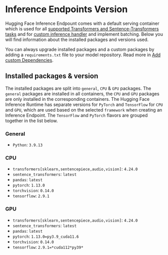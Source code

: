 # Inference Endpoints Version

Hugging Face Inference Endpount comes with a default serving container which is used for all [supported Transformers and Sentence-Transformers tasks](/docs/inference-endpoints/supported_tasks) and for [custom inference handler](/docs/inference-endpoints/guides/custom_handler) and implement batching. 
Below you will find information about the installed packages and versions used. 

You can always upgrade installed packages and a custom packages by adding a `requirements.txt` file to your model repository. Read more in [Add custom Dependencies](/docs/inference-endpoints/guides/custom_dependencies).

## Installed packages & version

The installed packages are split into `general`, `CPU` & `GPU` packages. The `general` packages are installed in all containers, the `CPU` and `GPU` packages are only installed in the corresponding containers. 
The Hugging Face Inference Runtime has separate versions for `PyTorch` and `TensorFlow` for `CPU` and `GPU`, which are used based on the selected `framework` when creating an Inference Endpoint. The `TensorFlow` and `PyTorch` flavors are grouped together in the list below.

### General

* `Python`: `3.9.13`

### CPU

* `transformers[sklearn,sentencepiece,audio,vision]`: `4.24.0`
* `sentence_transformers`: `latest`
* `pandas`: `latest`
* `pytorch`: `1.13.0`
* `torchvision`: `0.14.0`
* `tensorflow`: `2.9.1`

### GPU

* `transformers[sklearn,sentencepiece,audio,vision]`: `4.24.0`
* `sentence_transformers`: `latest`
* `pandas`: `latest`
* `pytorch`: `1.13.0=py3.9_cuda11.6`
* `torchvision`: `0.14.0`
* `tensorflow`: `2.9.1=*cuda112*py39*`
